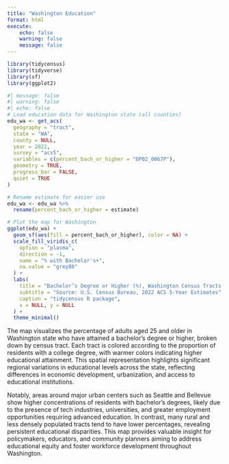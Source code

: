 ```yaml
---
title: "Washington Education"
format: html
execute:
    echo: false
    warning: false
    message: false
---
```



```r

library(tidycensus)
library(tidyverse)
library(sf)
library(ggplot2)

#| message: false
#| warning: false
#| echo: false
# Load education data for Washington state (all counties)
edu_wa <- get_acs(
  geography = "tract",
  state = "WA",
  county = NULL,
  year = 2022,
  survey = "acs5",
  variables = c(percent_bach_or_higher = "DP02_0067P"),
  geometry = TRUE,
  progress_bar = FALSE,
  quiet = TRUE
)

# Rename estimate for easier use
edu_wa <- edu_wa %>%
  rename(percent_bach_or_higher = estimate)

# Plot the map for Washington
ggplot(edu_wa) +
  geom_sf(aes(fill = percent_bach_or_higher), color = NA) +
  scale_fill_viridis_c(
    option = "plasma",
    direction = -1,
    name = "% with Bachelor's+",
    na.value = "grey80"
  ) +
  labs(
    title = "Bachelor’s Degree or Higher (%), Washington Census Tracts (2022)",
    subtitle = "Source: U.S. Census Bureau, 2022 ACS 5-Year Estimates",
    caption = "tidycensus R package",
    x = NULL, y = NULL
  ) +
  theme_minimal()

```

The map visualizes the percentage of adults aged 25 and older in Washington state who have attained a bachelor’s degree or higher, broken down by census tract. Each tract is colored according to the proportion of residents with a college degree, with warmer colors indicating higher educational attainment. This spatial representation highlights significant regional variations in educational levels across the state, reflecting differences in economic development, urbanization, and access to educational institutions.

Notably, areas around major urban centers such as Seattle and Bellevue show higher concentrations of residents with bachelor’s degrees, likely due to the presence of tech industries, universities, and greater employment opportunities requiring advanced education. In contrast, many rural and less densely populated tracts tend to have lower percentages, revealing persistent educational disparities. This map provides valuable insight for policymakers, educators, and community planners aiming to address educational equity and foster workforce development throughout Washington.